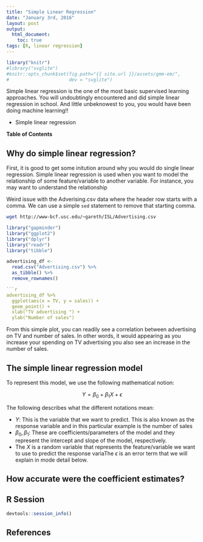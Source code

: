 ```yaml
---
title: "Simple Linear Regression"
date: "January 3rd, 2016"
layout: post
output: 
  html_document:
    toc: true
tags: [R, linear regression]
---
```


```r
library("knitr")
#library("svglite")
#knitr::opts_chunk$set(fig.path="{{ site.url }}/assets/gmm-em/", 
#                      dev = "svglite")
```

Simple linear regression is the one of the most basic supervised learning 
approaches. You will undoubtingly encountered and did simple linear regression
in school. And little unbeknowest to you, you would have been doing machine learning!!

* Simple linear regression 




**Table of Contents**

<ul data-toc="body" data-toc-headings="h2,h3"></ul>

## Why do simple linear regression?

First, it is good to get some initution around why you would do single linear 
regression. Simple linear regression is used when you want to model the 
relationship of some feature/variable to another variable. For instance, you 
may want to understand the relationship 


Weird issue with the Adverising.csv data where the header row starts with a 
comma. We can use a simple `sed` statement to remove that starting comma.

```bash
wget http://www-bcf.usc.edu/~gareth/ISL/Advertising.csv
```

```r
library("gapminder")
library("ggplot2")
library("dplyr")
library("readr")
library("tibble")

advertising_df <- 
  read.csv("Advertising.csv") %>%
  as_tibble() %>%
  remove_rownames()

```r
advertising_df %>%
  ggplot(aes(x = TV, y = sales)) +
  geom_point() +
  xlab("TV advertising ") +
  ylab("Number of sales")
```

From this simple plot, you can readily see a correlation between advertising on 
TV and number of sales. In other words, it would appearing as you increase your
spending on TV advertising you also see an increase in the number of sales.

## The simple linear regression model

To represent this model, we use the following mathematical notion:

$$
Y = \beta_{0}+ \beta_{1}X + \epsilon
$$

The following describes what the different notations mean:

* $Y$: This is the variable that we want to predict. This is also known as the 
  response variable and in this particular example is the number of sales
* $\beta_{0}, \beta_{1}$: These are coefficients/parameters of the model and 
  they represent the intercept and slope of the model, respectively. 
* The $X$ is 
a random variable that represents the feature/variable we want to use to 
predict the response variaThe $\epsilon$
is an error term that we will explain in mode detail below.

## How accurate were the coefficient estimates?



## R Session

```r
devtools::session_info()
```

## References

